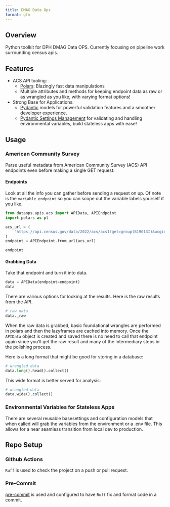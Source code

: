 ```yaml
---
title: DMAG Data Ops
format: gfm
---
```



## Overview
Python toolkit for DPH DMAG Data OPS. Currently focusing on pipeline work
surrounding census apis.

## Features


- ACS API tooling:
    - [Polars](https://pola.rs/): Blazingly fast data manipulations
    - Multiple attributes and methods for keeping endpoint data as raw or as wrangled as you like, with varying format options!
- Strong Base for Applications:
    - [Pydantic](https://docs.pydantic.dev/latest/) models for powerful validation features and a smoother developer experience.
    - [Pydantic Settings Management](https://docs.pydantic.dev/latest/concepts/pydantic_settings/) for validating 
    and handling environmental variables, build stateless apps with ease!

## Usage

### American Community Survey

Parse useful metadata from American Community Survey (ACS) API endpoints even before making a single GET request:

#### Endpoints

Look at all the info you can gather before sending a request on up.
Of note is the `variable_endpoint` so you can scope out the variable
labels yourself if you like.

```python
from dataops.apis.acs import APIData, APIEndpoint
import polars as pl

acs_url = (
    "https://api.census.gov/data/2022/acs/acs1?get=group(B19013I)&ucgid=0400000US09"
)
endpoint = APIEndpoint.from_url(acs_url)

endpoint
```

#### Grabbing Data

Take that endpoint and turn it into data.

```python

data = APIData(endpoint=endpoint)
data
```

There are various options for looking at the results.
Here is the raw results from the API.

```python

# raw data
data._raw
```

When the raw data is grabbed, basic foundational wrangles are performed
in polars and then the lazyframes are cached into memory. Once the `APIData`
object is created and saved there is no need to call that endpoint again
since you'll get the raw result and many of the intermediary steps in
the polishing process.

Here is a long format that might be good for storing in a database:

```python
# wrangled data
data.long().head().collect()
```

This wide format is better served for analysis:
```python
# wrangled data
data.wide().collect()
```

### Environmental Variables for Stateless Apps

There are several reusable basesettings and configuration models that when called
will grab the variables from the environment or a .env file.  This allows
for a near seamless transition from local dev to production. 


## Repo Setup

### Github Actions

`Ruff` is used to check the project on a push or pull request.


### Pre-Commit

[pre-commit](https://pre-commit.com/) is used and configured to have `Ruff`
fix and format code in a commit.
